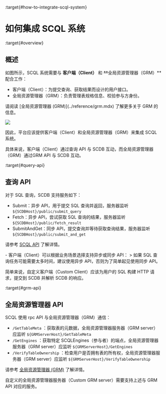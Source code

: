 :target{#how-to-integrate-scql-system}

# 如何集成 SCQL 系统

:target{#overview}

## 概述

如图所示，SCQL 系统需要与 <strong>客户端（Client）</strong> 和 <del id="id2">\*\*</del>全局资源管理器（GRM）\*\*配合工作：

- 客户端（Client）：为提交查询、获取结果而设计的用户接口。
- 全局资源管理器（GRM）：负责管理表规格信息、校验参与方身份。

<Container type="note">
  请阅读 [<span>全局资源管理器 (GRM)</span>](../reference/grm.mdx) 了解更多关于 GRM 的信息。
</Container>

![](../_assets/scql_system.png)

因此，平台应该提供客户端（Client）和全局资源管理器（GRM）来集成 SCQL 系统。

具体来说，客户端（Client）通过查询 API 与 SCDB 互动，而全局资源管理器（GRM）通过GRM API 与 SCDB 互动。

:target{#query-api}

## 查询 API

对于 SQL 查询，SCDB 支持服务如下：

- Submit：异步 API，用于提交 SQL 查询并返回，服务器监听 <code>$\{SCDBHost}/public/submit\_query</code>
- Fetch：异步 API，尝试获取 SQL 查询的结果，服务器监听 <code>$\{SCDBHost}/public/fetch\_result</code>
- SubmitAndGet：同步 API，提交查询并等待获取查询结果，服务器监听 <code>$\{SCDBHost}/public/submit\_and\_get</code>

请参考 [SCQL API](scql_api.mdx) 了解详情。

<Container type="note">
  - 客户端（Client）可以根据业务场景选择支持异步或同步 API：
    > 如果 SQL 查询任务可能需要太多时间，建议使用异步 API，否则为了简单起见使用同步 API。
</Container>

简单来说，自定义客户端（Custom Client）应该为用户的 SQL 构建 HTTP 请求，提交到 SCDB 并解析 SCDB 的响应。

:target{#grm-api}

## 全局资源管理器 API

SCQL 使用 rpc API 与全局资源管理器（GRM）通信：

- <code>/GetTableMeta</code> ：获取表的元数据，全局资源管理器服务器（GRM server）应监听 <code>$\{GRMServerHost}/GetTableMeta</code>
- <code>/GetEngines</code> ：获取特定 SCQLEngines（参与者）的端点，全局资源管理器服务器（GRM server）应监听 <code>$\{GRMServerHost}/GetEngines</code>
- <code>/VerifyTableOwnership</code> ：检查用户是否拥有表的所有权，全局资源管理器服务器（GRM server）应监听 <code>$\{GRMServerHost}/VerifyTableOwnership</code>

请参考 [全局资源管理器 (GRM)](../reference/grm.mdx) 了解详情。

自定义的全局资源管理器服务器（Custom GRM server）需要支持上述与 GRM API 对应的服务。

